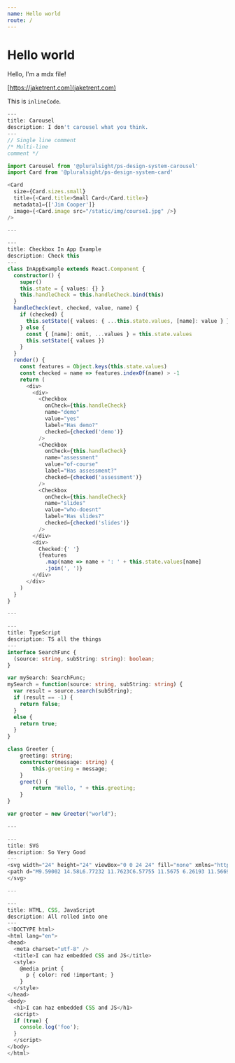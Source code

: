 ```yaml
---
name: Hello world
route: /
---
```



# Hello world

Hello, I'm a mdx file!

[https://jaketrent.com](jaketrent.com)

This is `inlineCode`.

```typescript switcher
---
title: Carousel
description: I don't carousel what you think.
---
// Single line comment
/* Multi-line
comment */

import Carousel from '@pluralsight/ps-design-system-carousel'
import Card from '@pluralsight/ps-design-system-card'

<Card
  size={Card.sizes.small}
  title={<Card.title>Small Card</Card.title>}
  metadata1={['Jim Cooper']}
  image={<Card.image src="/static/img/course1.jpg" />}
/>

---

---
title: Checkbox In App Example
description: Check this
---
class InAppExample extends React.Component {
  constructor() {
    super()
    this.state = { values: {} }
    this.handleCheck = this.handleCheck.bind(this)
  }
  handleCheck(evt, checked, value, name) {
    if (checked) {
      this.setState({ values: { ...this.state.values, [name]: value } })
    } else {
      const { [name]: omit, ...values } = this.state.values
      this.setState({ values })
    }
  }
  render() {
    const features = Object.keys(this.state.values)
    const checked = name => features.indexOf(name) > -1
    return (
      <div>
        <div>
          <Checkbox
            onCheck={this.handleCheck}
            name="demo"
            value="yes"
            label="Has demo?"
            checked={checked('demo')}
          />
          <Checkbox
            onCheck={this.handleCheck}
            name="assessment"
            value="of-course"
            label="Has assessment?"
            checked={checked('assessment')}
          />
          <Checkbox
            onCheck={this.handleCheck}
            name="slides"
            value="who-doesnt"
            label="Has slides?"
            checked={checked('slides')}
          />
        </div>
        <div>
          Checked:{' '}
          {features
            .map(name => name + ': ' + this.state.values[name]
            .join(', ')}
        </div>
      </div>
    )
  }
}

---

---
title: TypeScript
description: TS all the things
---
interface SearchFunc {
  (source: string, subString: string): boolean;
}

var mySearch: SearchFunc;
mySearch = function(source: string, subString: string) {
  var result = source.search(subString);
  if (result == -1) {
    return false;
  }
  else {
    return true;
  }
}

class Greeter {
    greeting: string;
    constructor(message: string) {
        this.greeting = message;
    }
    greet() {
        return "Hello, " + this.greeting;
    }
}

var greeter = new Greeter("world");

---

---
title: SVG
description: So Very Good
---
<svg width="24" height="24" viewBox="0 0 24 24" fill="none" xmlns="http://www.w3.org/2000/svg">
<path d="M9.59002 14.58L6.77232 11.7623C6.57755 11.5675 6.26193 11.5669 6.06647 11.761L5.35607 12.4664C5.16012 12.661 5.159 12.9776 5.35357 13.1735L5.35482 13.1748L9.23646 17.0564C9.43172 17.2517 9.74831 17.2517 9.94357 17.0564L19.2365 7.76352C19.4317 7.56825 19.4317 7.25167 19.2365 7.05641L18.5336 6.35352L18.5334 6.35372C18.3382 6.15854 18.0218 6.15845 17.8265 6.35352L9.59002 14.58Z" fill="black" fill-opacity="0.95"/>
</svg>

---

---
title: HTML, CSS, JavaScript
description: All rolled into one
---
<!DOCTYPE html>
<html lang="en">
<head>
  <meta charset="utf-8" />
  <title>I can haz embedded CSS and JS</title>
  <style>
    @media print {
      p { color: red !important; }
    }
  </style>
</head>
<body>
  <h1>I can haz embedded CSS and JS</h1>
  <script>
  if (true) {
    console.log('foo');
  }
  </script>
</body>
</html>
```
